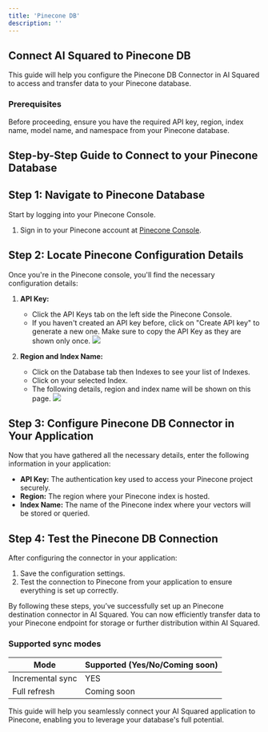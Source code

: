 ```yaml
---
title: 'Pinecone DB'
description: ''
---
```


## Connect AI Squared to Pinecone DB

This guide will help you configure the Pinecone DB Connector in AI Squared to access and transfer data to your Pinecone database.

### Prerequisites

Before proceeding, ensure you have the required API key, region, index name, model name, and namespace from your Pinecone database.

## Step-by-Step Guide to Connect to your Pinecone Database

## Step 1: Navigate to Pinecone Database

Start by logging into your Pinecone Console.

1. Sign in to your Pinecone account at [Pinecone Console](https://app.pinecone.io/).

## Step 2: Locate Pinecone Configuration Details

Once you're in the Pinecone console, you'll find the necessary configuration details:

1. **API Key:**
   - Click the API Keys tab on the left side the Pinecone Console.
   - If you haven't created an API key before, click on "Create API key" to generate a new one. Make sure to copy the API Key as they are shown only once.
     <Frame>
       <img src="https://res.cloudinary.com/dspflukeu/image/upload/v1746239791/Multiwoven/connectors/Pinecone/Pinecone_API_Key_qmdap5.png" />
     </Frame>

2. **Region and Index Name:**
   - Click on the Database tab then Indexes to see your list of Indexes.
   - Click on your selected Index.
   - The following details, region and index name will be shown on this page.
     <Frame>
       <img src="https://res.cloudinary.com/dspflukeu/image/upload/v1746239791/Multiwoven/connectors/Pinecone/Pinecone_Index_t2lhyx.png" />
     </Frame>

## Step 3: Configure Pinecone DB Connector in Your Application

Now that you have gathered all the necessary details, enter the following information in your application:

- **API Key:** The authentication key used to access your Pinecone project securely.
- **Region:** The region where your Pinecone index is hosted.
- **Index Name:** The name of the Pinecone index where your vectors will be stored or queried.

## Step 4: Test the Pinecone DB Connection

After configuring the connector in your application:

1. Save the configuration settings.
2. Test the connection to Pinecone from your application to ensure everything is set up correctly.

By following these steps, you’ve successfully set up an Pinecone destination connector in AI Squared. You can now efficiently transfer data to your Pinecone endpoint for storage or further distribution within AI Squared.


### Supported sync modes

| Mode            | Supported (Yes/No/Coming soon) |
|-----------------|--------------------------------|
| Incremental sync | YES                           |
| Full refresh     | Coming soon                   |

This guide will help you seamlessly connect your AI Squared application to Pinecone, enabling you to leverage your database's full potential.
